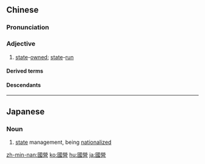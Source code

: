 ==Chinese==
{{zh-forms|s=国营}}

===Pronunciation===
{{zh-pron
|m=guóyíng
|c=gwok3 jing4
|mn=kok-êng
|cat=a
}}

===Adjective===
{{zh-adj}}

# {{lb|zh|attributive}} [[state]]-[[owned]]; [[state]]-[[run]]
#: {{zh-x|國營 新聞 媒體|'''state-run''' news media}}

====Derived terms====
{{zh-der|國企|國營企業}}

====Descendants====
{{CJKV||こくえい|s=国営|국영|quốc doanh}}

{{zh-cat|Intermediate}}

----

==Japanese==
{{ja-kanjitab|こく|えい|yomi=o}}

===Noun===
{{ja-noun|こくえい|shin=国営}}

# [[state]] management, being [[nationalize]]d
#: {{ja-usex|國營メディア|こくえい メディア|the government-run media}}

[[zh-min-nan:國營]]
[[ko:國營]]
[[hu:國營]]
[[ja:國營]]
